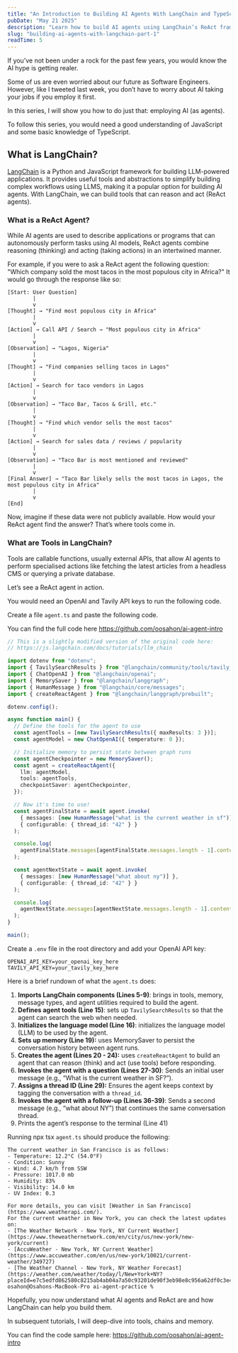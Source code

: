 ```yaml
---
title: "An Introduction to Building AI Agents With LangChain and TypeScript"
pubDate: "May 21 2025"
description: "Learn how to build AI agents using LangChain’s ReAct framework in JavaScript. This tutorial covers reasoning, tool usage, and memory, helping you create LLM-powered workflows that think and act."
slug: "building-ai-agents-with-langchain-part-1"
readTime: 5
---
```



If you’ve not been under a rock for the past few years, you would know the AI hype is getting realer.  

Some of us are even worried about our future as Software Engineers. However, like I tweeted last week, you don’t have to worry about AI taking your jobs if you employ it first.  

In this series, I will show you how to do just that: employing AI (as agents).  

<Callout variant='info' showIcon>
To follow this series, you would need a good understanding of JavaScript and some basic knowledge of TypeScript.
</Callout>

## What is LangChain?

[LangChain](https://www.langchain.com) is a Python and JavaScript framework for building LLM-powered applications. It provides useful tools and abstractions to simplify building complex workflows using LLMS, making it a popular option for building AI agents.
With LangChain, we can build tools that can reason and act (ReAct agents).

### What is a ReAct Agent?

While AI agents are used to describe applications or programs that can autonomously perform tasks using AI models, ReAct agents combine reasoning (thinking) and acting (taking actions) in an intertwined manner.  

For example, if you were to ask a ReAct agent the following question: "Which company sold the most tacos in the most populous city in Africa?" It would go through the response like so:  

```plaintext
[Start: User Question]
        |
        v
[Thought] → "Find most populous city in Africa"
        |
        v
[Action] → Call API / Search → "Most populous city in Africa"
        |
        v
[Observation] → "Lagos, Nigeria"
        |
        v
[Thought] → "Find companies selling tacos in Lagos"
        |
        v
[Action] → Search for taco vendors in Lagos
        |
        v
[Observation] → "Taco Bar, Tacos & Grill, etc."
        |
        v
[Thought] → "Find which vendor sells the most tacos"
        |
        v
[Action] → Search for sales data / reviews / popularity
        |
        v
[Observation] → "Taco Bar is most mentioned and reviewed"
        |
        v
[Final Answer] → "Taco Bar likely sells the most tacos in Lagos, the most populous city in Africa"
        |
        v
[End]

```

Now, imagine if these data were not publicly available. How would your ReAct agent find the answer?
That’s where tools come in.  

### What are Tools in LangChain?
Tools are callable functions, usually external APIs, that allow AI agents to perform specialised actions like fetching the latest articles from a headless CMS or querying a private database.  

Let’s see a ReAct agent in action.  

<Callout variant='info' showIcon>
You would need an OpenAI and Tavily API keys to run the following code.
</Callout>

Create a file `agent.ts` and paste the following code.

You can find the full code here https://github.com/oosahon/ai-agent-intro

```ts:agent.ts
// This is a slightly modified version of the original code here:
// https://js.langchain.com/docs/tutorials/llm_chain

import dotenv from "dotenv";
import { TavilySearchResults } from "@langchain/community/tools/tavily_search";
import { ChatOpenAI } from "@langchain/openai";
import { MemorySaver } from "@langchain/langgraph";
import { HumanMessage } from "@langchain/core/messages";
import { createReactAgent } from "@langchain/langgraph/prebuilt";

dotenv.config();

async function main() {
  // Define the tools for the agent to use
  const agentTools = [new TavilySearchResults({ maxResults: 3 })];
  const agentModel = new ChatOpenAI({ temperature: 0 });

  // Initialize memory to persist state between graph runs
  const agentCheckpointer = new MemorySaver();
  const agent = createReactAgent({
    llm: agentModel,
    tools: agentTools,
    checkpointSaver: agentCheckpointer,
  });

  // Now it's time to use!
  const agentFinalState = await agent.invoke(
    { messages: [new HumanMessage("what is the current weather in sf")] },
    { configurable: { thread_id: "42" } }
  );

  console.log(
    agentFinalState.messages[agentFinalState.messages.length - 1].content
  );

  const agentNextState = await agent.invoke(
    { messages: [new HumanMessage("what about ny")] },
    { configurable: { thread_id: "42" } }
  );

  console.log(
    agentNextState.messages[agentNextState.messages.length - 1].content
  );
}

main();
```

Create a `.env` file in the root directory and add your OpenAI API key:  


```env
OPENAI_API_KEY=your_openai_key_here
TAVILY_API_KEY=your_tavily_key_here
```


Here is a brief rundown of what the `agent.ts` does:

1. **Imports LangChain components (Lines 5-9)**: brings in tools, memory, message types, and agent utilities required to build the agent.
2. **Defines agent tools (Line 15)**: sets up `TavilySearchResults` so that the agent can search the web when needed.
3. **Initializes the language model (Line 16)**: initializes the language model (LLM) to be used by the agent.
4. **Sets up memory (Line 19):** uses MemorySaver to persist the conversation history between agent runs.
5. **Creates the agent (Lines 20 - 24):** uses `createReactAgent` to build an agent that can reason (think) and act (use tools) before responding.
6. **Invokes the agent with a question (Lines 27-30)**: Sends an initial user message (e.g., “What is the current weather in SF?”).
7. **Assigns a thread ID (Line 29):** Ensures the agent keeps context by tagging the conversation with a `thread_id`.
8. **Invokes the agent with a follow-up (Lines 36-39)**: Sends a second message (e.g., “what about NY”) that continues the same conversation thread.
9. Prints the agent’s response to the terminal (Line 41)


Running npx tsx `agent.ts` should produce the following:

```plaintext
The current weather in San Francisco is as follows:
- Temperature: 12.2°C (54.0°F)
- Condition: Sunny
- Wind: 4.7 km/h from SSW
- Pressure: 1017.0 mb
- Humidity: 83%
- Visibility: 14.0 km
- UV Index: 0.3

For more details, you can visit [Weather in San Francisco](https://www.weatherapi.com/).
For the current weather in New York, you can check the latest updates on:
- [The Weather Network - New York, NY Current Weather](https://www.theweathernetwork.com/en/city/us/new-york/new-york/current)
- [AccuWeather - New York, NY Current Weather](https://www.accuweather.com/en/us/new-york/10021/current-weather/349727)
- [The Weather Channel - New York, NY Weather Forecast](https://weather.com/weather/today/l/New+York+NY?placeId=e7c5edfd862580c8215ab4ab04a7a50c93201de90f3eb98e8c956a62df0c3e49)
osahon@Osahons-MacBook-Pro ai-agent-practice %
```

Hopefully, you now understand what AI agents and ReAct are and how LangChain can help you build them.  

In subsequent tutorials, I will deep-dive into tools, chains and memory.  

You can find the code sample here: https://github.com/oosahon/ai-agent-intro